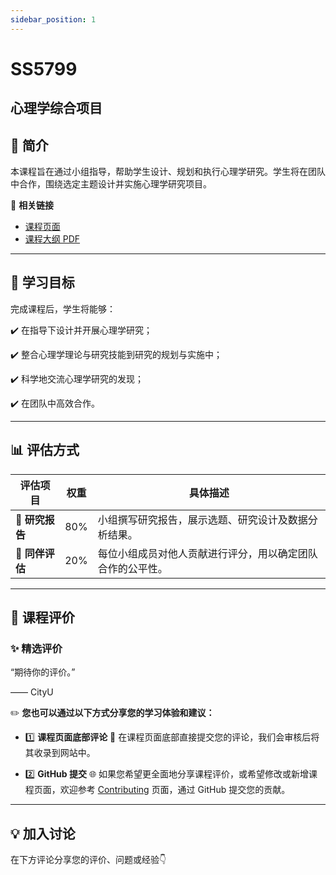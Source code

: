 ```yaml
---
sidebar_position: 1
---
```


# SS5799
## 心理学综合项目

## **📘 简介**
本课程旨在通过小组指导，帮助学生设计、规划和执行心理学研究。学生将在团队中合作，围绕选定主题设计并实施心理学研究项目。

🔗 **相关链接**
- [课程页面](https://www.cityu.edu.hk/catalogue/pg/202425/course/SS5799.htm)
- [课程大纲 PDF](https://www.cityu.edu.hk/catalogue/pg/202425/course/SS5799.pdf)

---

## **🎯 学习目标**

完成课程后，学生将能够：

✔️ 在指导下设计并开展心理学研究；

✔️ 整合心理学理论与研究技能到研究的规划与实施中；

✔️ 科学地交流心理学研究的发现；

✔️ 在团队中高效合作。

---

## **📊 评估方式**

| **评估项目**             | **权重** | **具体描述**                                                                                       |
|------------------------|---------|---------------------------------------------------------------------------------------------------|
| **📄 研究报告**          | 80%     | 小组撰写研究报告，展示选题、研究设计及数据分析结果。                                                    |
| **👥 同伴评估**          | 20%     | 每位小组成员对他人贡献进行评分，用以确定团队合作的公平性。                                                   |

---

## **💬 课程评价**

### ✨ **精选评价**
<div className={commentStyles.commentBox}>
    <p className={commentStyles.commentText}>
        “期待你的评价。”
    </p>
    <p className={commentStyles.commentAuthor}>—— CityU</p>
</div>

✏️ **您也可以通过以下方式分享您的学习体验和建议：**

- 1️⃣ **课程页面底部评论**
💬 在课程页面底部直接提交您的评论，我们会审核后将其收录到网站中。

- 2️⃣ **GitHub 提交**
🌐 如果您希望更全面地分享课程评价，或希望修改或新增课程页面，欢迎参考 [Contributing](https://penjc.github.io/cityU-navigator/contributing) 页面，通过 GitHub 提交您的贡献。

---

## **💡 加入讨论**

在下方评论分享您的评价、问题或经验👇
<Utterances />
